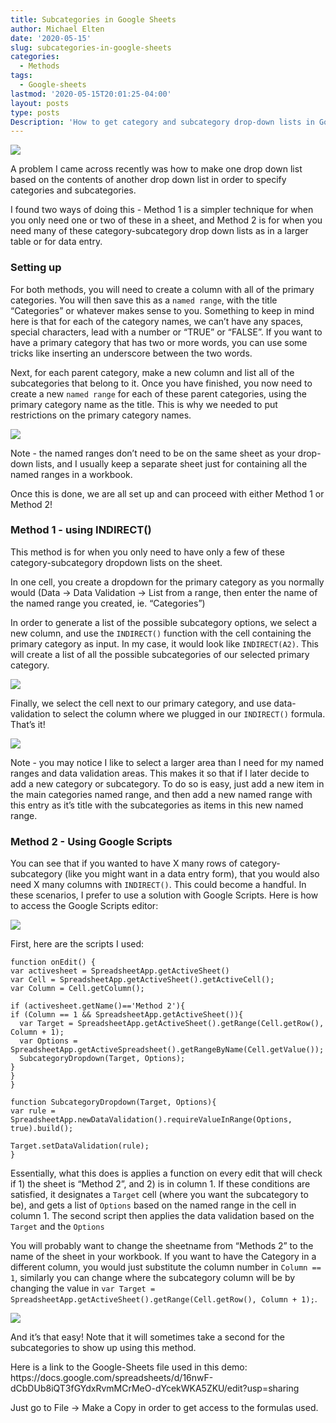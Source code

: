```yaml
---
title: Subcategories in Google Sheets
author: Michael Elten
date: '2020-05-15'
slug: subcategories-in-google-sheets
categories:
  - Methods
tags:
  - Google-sheets
lastmod: '2020-05-15T20:01:25-04:00'
layout: posts
type: posts
Description: 'How to get category and subcategory drop-down lists in Google Sheets'
---
```



![](/posts/Subcategories_in_Google_sheets/gif1_Subcategory_demo.gif)


A problem I came across recently was how to make one drop down list based on the contents of another drop down list in order to specify categories and subcategories.

I found two ways of doing this - Method 1 is a simpler technique for when you only need one or two of these in a sheet, and Method 2 is for when you need many of these category-subcategory drop down lists as in a larger table or for data entry.

### Setting up

For both methods, you will need to create a column with all of the primary categories. You will then save this as a ```named range```, with the title "Categories" or whatever makes sense to you. Something to keep in mind here is that for each of the category names, we can't have any spaces, special characters, lead with a number or "TRUE" or "FALSE". If you want to have a primary category that has two or more words, you can use some tricks like inserting an underscore between the two words.

Next, for each parent category, make a new column and list all of the subcategories that belong to it. Once you have finished, you now need to create a new ```named range``` for each of these parent categories, using the primary category name as the title. This is why we needed to put restrictions on the primary category names.

![](/posts/Subcategories_in_Google_sheets/pic1_named_ranges.png)

Note - the named ranges don't need to be on the same sheet as your drop-down lists, and I usually keep a separate sheet just for containing all the named ranges in a workbook.

Once this is done, we are all set up and can proceed with either Method 1 or Method 2!

### Method 1 - using INDIRECT()

This method is for when you only need to have only a few of these category-subcategory dropdown lists on the sheet.

In one cell, you create a dropdown for the primary category as you normally would (Data -> Data Validation -> List from a range, then enter the name of the named range you created, ie. "Categories")

In order to generate a list of the possible subcategory options, we select a new column, and use the ```INDIRECT()``` function with the cell containing the primary category as input. In my case, it would look like ```INDIRECT(A2)```. This will create a list of all the possible subcategories of our selected primary category. 

![](/posts/Subcategories_in_Google_sheets/pic2_indirect.png)

Finally, we select the cell next to our primary category, and use data-validation to select the column where we plugged in our ```INDIRECT()``` formula. That's it!

![](/posts/Subcategories_in_Google_sheets/pic3_data_validation.png)

Note - you may notice I like to select a larger area than I need for my named ranges and data validation areas. This makes it so that if I later decide to add a new category or subcategory. To do so is easy, just add a new item in the main categories named range, and then add a new named range with this entry as it's title with the subcategories as items in this new named range.


### Method 2 - Using Google Scripts

You can see that if you wanted to have X many rows of category-subcategory (like you might want in a data entry form), that you would also need X many columns with ```INDIRECT()```. This could become a handful. In these scenarios, I prefer to use a solution with Google Scripts. Here is how to access the Google Scripts editor:

![](/posts/Subcategories_in_Google_sheets/gif2_Google_Scripts.gif)

First, here are the scripts I used:

```
function onEdit() {
var activesheet = SpreadsheetApp.getActiveSheet()
var Cell = SpreadsheetApp.getActiveSheet().getActiveCell();
var Column = Cell.getColumn();

if (activesheet.getName()=='Method 2'){
if (Column == 1 && SpreadsheetApp.getActiveSheet()){
  var Target = SpreadsheetApp.getActiveSheet().getRange(Cell.getRow(), Column + 1);
  var Options = SpreadsheetApp.getActiveSpreadsheet().getRangeByName(Cell.getValue());
  SubcategoryDropdown(Target, Options);
}
}
}

function SubcategoryDropdown(Target, Options){
var rule = SpreadsheetApp.newDataValidation().requireValueInRange(Options, true).build();

Target.setDataValidation(rule);
}
```
Essentially, what this does is applies a function on every edit that will check if 1) the sheet is "Method 2", and 2) is in column 1. If these conditions are satisfied, it designates a ```Target``` cell (where you want the subcategory to be), and gets a list of ```Options``` based on the named range in the cell in column 1. The second script then applies the data validation based on the ```Target``` and the ```Options```

You will probably want to change the sheetname from "Methods 2" to the name of the sheet in your workbook. If you want to have the Category in a different column, you would just substitute the column number in ```Column == 1```, similarly you can change where the subcategory column will be by changing the value in ```  var Target = SpreadsheetApp.getActiveSheet().getRange(Cell.getRow(), Column + 1);```. 

![](/posts/Subcategories_in_Google_sheets/pic4_Method2.png)

And it's that easy! Note that it will sometimes take a second for the subcategories to show up using this method.


Here is a link to the Google-Sheets file used in this demo: https://docs.google.com/spreadsheets/d/16nwF-dCbDUb8iQT3fGYdxRvmMCrMeO-dYcekWKA5ZKU/edit?usp=sharing

Just go to File -> Make a Copy in order to get access to the formulas used.
